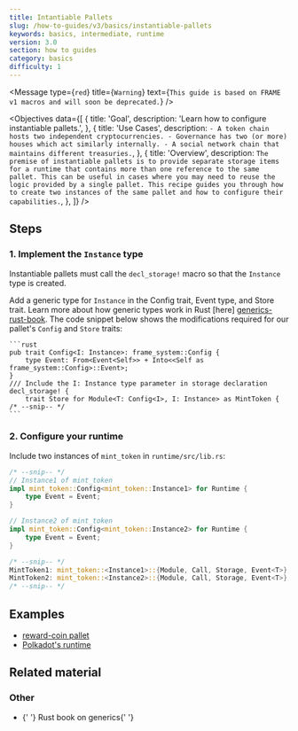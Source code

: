 ```yaml
---
title: Intantiable Pallets
slug: /how-to-guides/v3/basics/instantiable-pallets
keywords: basics, intermediate, runtime
version: 3.0 
section: how to guides
category: basics
difficulty: 1
---
```


<Message
  type={`red`}
  title={`Warning`}
  text={`This guide is based on FRAME v1 macros and will soon be deprecated.`}
/>

<Objectives
  data={[
    {
      title: 'Goal',
      description: 'Learn how to configure instantiable pallets.',
    },
    {
      title: 'Use Cases',
      description:
        `- A token chain hosts two independent cryptocurrencies.
         - Governance has two (or more) houses which act similarly internally.
         - A social network chain that maintains different treasuries.`,
    },
    {
      title: 'Overview',
      description:
        `The premise of instantiable pallets is to provide separate storage items for a runtime that contains more than one
         reference to the same pallet. This can be useful in cases where you may need to reuse the logic provided by a single
         pallet. This recipe guides you through how to create two instances of the same pallet and how to configure their
         capabilities.`,
    },
  ]}
/>

## Steps

### 1. Implement the `Instance` type

Instantiable pallets must call the `decl_storage!` macro so that the `Instance` type is created.

Add a generic type for `Instance` in the Config trait, Event type, and Store trait. Learn more about how generic types work in Rust [here] [generics-rust-book]. The code snippet below shows the modifications required for our pallet's `Config` and `Store` traits:

    ```rust
    pub trait Config<I: Instance>: frame_system::Config {
    	type Event: From<Event<Self>> + Into<<Self as frame_system::Config>::Event>;
    }
    /// Include the I: Instance type parameter in storage declaration
    decl_storage! {
    	trait Store for Module<T: Config<I>, I: Instance> as MintToken {
    /* --snip-- */
    ```

### 2. Configure your runtime

Include two instances of `mint_token` in `runtime/src/lib.rs`:

```rust
/* --snip-- */
// Instance1 of mint_token
impl mint_token::Config<mint_token::Instance1> for Runtime {
	type Event = Event;
}

// Instance2 of mint_token
impl mint_token::Config<mint_token::Instance2> for Runtime {
	type Event = Event;
}

/* --snip-- */
MintToken1: mint_token::<Instance1>::{Module, Call, Storage, Event<T>},
MintToken2: mint_token::<Instance2>::{Module, Call, Storage, Event<T>},
/* --snip-- */
```

## Examples

- [reward-coin pallet](/../examples/template-node/pallets/reward-coin/src/lib.rs)
- [Polkadot's runtime](https://github.com/paritytech/polkadot/blob/master/runtime/polkadot/src/lib.rs#L968)

## Related material

### Other

- <ExternalLink url="https://doc.rust-lang.org/book/ch10-01-syntax.html">
    {' '}
    Rust book on generics{' '}
  </ExternalLink>

[generics-rust-book]: https://doc.rust-lang.org/book/ch10-01-syntax.html
